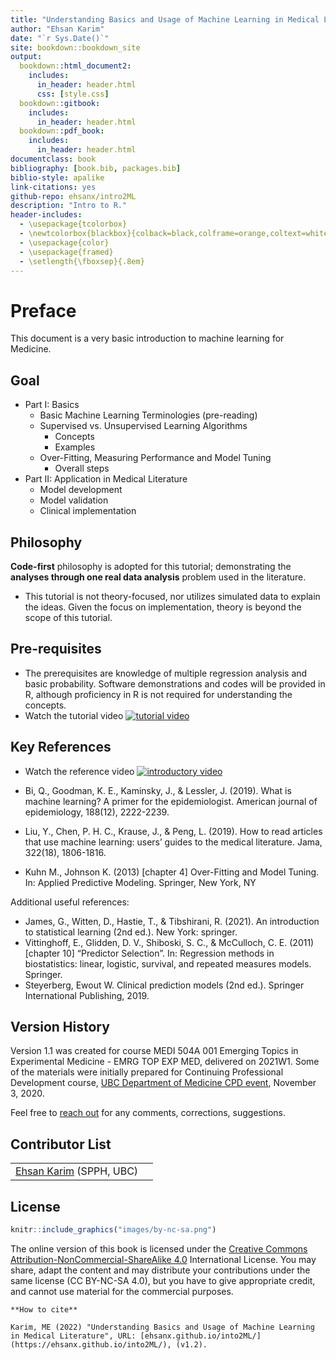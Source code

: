 ```yaml
--- 
title: "Understanding Basics and Usage of Machine Learning in Medical Literature"
author: "Ehsan Karim"
date: "`r Sys.Date()`"
site: bookdown::bookdown_site
output:
  bookdown::html_document2:
    includes:
      in_header: header.html
      css: [style.css]
  bookdown::gitbook:
    includes:
      in_header: header.html
  bookdown::pdf_book:
    includes:
      in_header: header.html
documentclass: book
bibliography: [book.bib, packages.bib]
biblio-style: apalike
link-citations: yes
github-repo: ehsanx/intro2ML
description: "Intro to R."
header-includes: 
  - \usepackage{tcolorbox}
  - \newtcolorbox{blackbox}{colback=black,colframe=orange,coltext=white,boxsep=5pt,arc=4pt}
  - \usepackage{color}
  - \usepackage{framed}
  - \setlength{\fboxsep}{.8em}
---
```


\newenvironment{blackbox}{
  \definecolor{shadecolor}{rgb}{0, 0, 0}  % black
  \color{white}
  \begin{shaded}}
 {\end{shaded}}

# Preface {-}

This document is a very basic introduction to machine learning for Medicine.

## Goal  {-}

- Part I: Basics
  - Basic Machine Learning Terminologies (pre-reading)
  - Supervised vs. Unsupervised Learning Algorithms
    - Concepts
    - Examples
  - Over-Fitting, Measuring Performance and Model Tuning
    - Overall steps
- Part II: Application in Medical Literature
  - Model development
  - Model validation
  - Clinical implementation
  

## Philosophy  {-}

**Code-first** philosophy is adopted for this tutorial; demonstrating the **analyses through one real data analysis** problem used in the literature. 

- This tutorial is not theory-focused, nor utilizes simulated data to explain the ideas. Given the focus on implementation, theory is beyond the scope of this tutorial. 

## Pre-requisites {-}

- The prerequisites are knowledge of multiple regression analysis and basic probability. Software demonstrations and codes will be provided in R, although proficiency in R is not required for understanding the concepts.
- Watch the tutorial video [![tutorial video](https://img.youtube.com/vi/NkGLxUe3MKs/maxresdefault.jpg)](https://youtu.be/NkGLxUe3MKs)

## Key References {-}

- Watch the reference video [![introductory video](https://img.youtube.com/vi/T713OdjNzgk/maxresdefault.jpg)](https://youtu.be/T713OdjNzgk)

- Bi, Q., Goodman, K. E., Kaminsky, J., & Lessler, J. (2019). What is machine learning? A primer for the epidemiologist. American journal of epidemiology, 188(12), 2222-2239.
- Liu, Y., Chen, P. H. C., Krause, J., & Peng, L. (2019). How to read articles that use machine learning: users’ guides to the medical literature. Jama, 322(18), 1806-1816.
-  Kuhn M., Johnson K. (2013) [chapter 4] Over-Fitting and Model Tuning. In: Applied Predictive Modeling. Springer, New York, NY

Additional useful references:

- James, G., Witten, D., Hastie, T., & Tibshirani, R. (2021). An introduction to statistical learning (2nd ed.). New York: springer.
- Vittinghoff, E., Glidden, D. V., Shiboski, S. C., & McCulloch, C. E. (2011) [chapter 10] "Predictor Selection". In: Regression methods in biostatistics: linear, logistic, survival, and repeated measures models. Springer. 
- Steyerberg, Ewout W. Clinical prediction models (2nd ed.). Springer International Publishing, 2019.

## Version History {-}

Version 1.1 was created for course MEDI 504A 001 Emerging Topics in Experimental Medicine - EMRG TOP EXP MED, delivered on 2021W1. Some of the materials were initially prepared for Continuing Professional Development course, [UBC Department of Medicine CPD event](https://medicine.med.ubc.ca/datascience/), November 3, 2020.

Feel free to [reach out](https://ehsank.com/) for any comments, corrections, suggestions.

## Contributor List {-}

|||
|---|---|
| [Ehsan Karim](https://ehsank.com/) (SPPH, UBC) |  

## License {-}

```r
knitr::include_graphics("images/by-nc-sa.png")
```

The online version of this book is licensed under the [Creative Commons Attribution-NonCommercial-ShareAlike 4.0](https://creativecommons.org/licenses/by-nc-sa/4.0/) International License. You may share, adapt the content and may distribute your contributions under the same license (CC BY-NC-SA 4.0), but you have to give appropriate credit, and cannot use material for the commercial purposes.

```block
**How to cite**

Karim, ME (2022) "Understanding Basics and Usage of Machine Learning in Medical Literature", URL: [ehsanx.github.io/into2ML/](https://ehsanx.github.io/into2ML/), (v1.2). 
```
